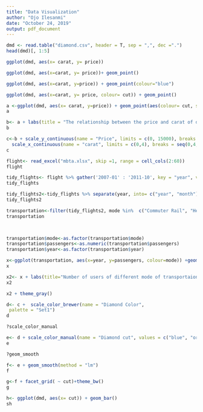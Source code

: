 ```yaml
---
title: "Data Visualization"
author: "Ojo Ilesanmi"
date: "October 24, 2019"
output: pdf_document
---
```


```r
dmd <- read.table("diamond.csv", header = T, sep = ",", dec =".")
head(dmd)[, 1:5]
```

```r

ggplot(dmd, aes(x= carat, y= price))
```
```r
ggplot(dmd, aes(x=carat, y= price))+ geom_point()
```
```r
ggplot(dmd, aes(x=carat, y=price)) + geom_point(colour="blue")
```

```r
ggplot(dmd, aes(x=carat, y= price, colour= cut)) + geom_point()
```
```r
a <-ggplot(dmd, aes(x= carat, y=price)) + geom_point(aes(colour= cut, shape = cut, size = 0.8))
a
```

```r
b<- a + labs(title = "The relationship between the price and carat of diamond", x="carat", y ="price")
b
```
```r
c<-b + scale_y_continuous(name = "Price", limits = c(0, 15000), breaks = seq(0, 15000, by = 3000)) + 
  scale_x_continuous(name = "carat", limits = c(0,4), breaks = seq(0,4, by=0.5))
c
```

```r
flight<- read_excel("mbta.xlsx", skip =1, range = cell_cols(2:60))
flight
```
```r
tidy_flights<- flight %>% gather('2007-01' : '2011-10', key = "year", value="passengers")
tidy_flights
```

```r
tidy_flights2<-tidy_flights %>% separate(year, into= c("year", "month"))
tidy_flights2
```

```r
transportation<-filter(tidy_flights2, mode %in%  c("Commuter Rail", "Heavy Rail", "Light Rail","Private Bus"))
transportation

                       
```
```r
transportation$mode<-as.factor(transportation$mode)
transportation$passengers<-as.numeric(transportation$passengers)
transportation$year<-as.factor(transportation$year)
```

```r
x<-ggplot(transportation, aes(x=year, y=passengers, colour=mode)) +geom_point()
x
```
```r
x2<- x + labs(title="Number of users of different mode of transportaion in different years", x="different years", y="number of passengers")
x2
```

```r
x2 + theme_gray()
```

```r
d<- c +  scale_color_brewer(name = "Diamond Color", 
 palette = "Set1")
d
```

```r
?scale_color_manual
```

```r
e<- d + scale_color_manual(name = "Diamond cut", values = c("blue", "orange", "red", "purple", "cyan"), labels=c("Fair", "Good", "Ideal", "Premium", "VG"))
e
```

```r
?geom_smooth
```

```r
f<- e + geom_smooth(method = "lm")
f
```

```r
g<-f + facet_grid( ~ cut)+theme_bw()
g
```

```r
h<- ggplot(dmd, aes(x= cut)) + geom_bar()
sh
```